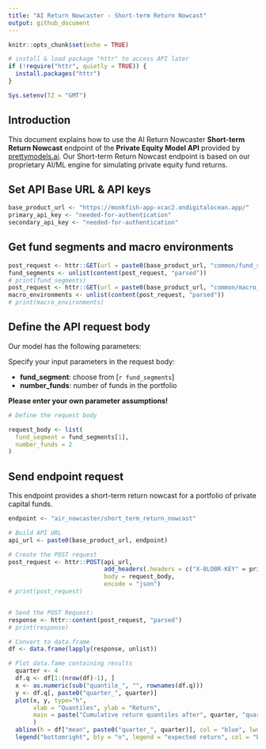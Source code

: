 ```yaml
---
title: "AI Return Nowcaster - Short-term Return Nowcast"
output: github_document
---
```


```r
knitr::opts_chunk$set(echo = TRUE)

# install & load package "httr" to access API later
if (!require("httr", quietly = TRUE)) {
  install.packages("httr")
}

Sys.setenv(TZ = "GMT")

```

## Introduction

This document explains how to use the AI Return Nowcaster **Short-term Return Nowcast** endpoint of the **Private Equity Model API** provided by [prettymodels.ai](https://prettymodels.ai).
Our Short-term Return Nowcast endpoint is based on our proprietary AI/ML engine for simulating private equity fund returns.

## Set API Base URL & API keys

```r
base_product_url <- "https://monkfish-app-xcac2.ondigitalocean.app/"
primary_api_key <- "needed-for-authentication"
secondary_api_key <- "needed-for-authentication"

```

## Get fund segments and macro environments

```r

post_request <- httr::GET(url = paste0(base_product_url, "common/fund_segments"))
fund_segments <- unlist(content(post_request, "parsed"))
# print(fund_segments)
post_request <- httr::GET(url = paste0(base_product_url, "common/macro_environments"))
macro_environments <- unlist(content(post_request, "parsed"))
# print(macro_environments)

```

## Define the API request body

Our model has the following parameters:

Specify your input parameters in the request body:

- **fund_segment**: choose from [`r fund_segments`]
- **number_funds**: number of funds in the portfolio

**Please enter your own parameter assumptions!**

```r

# Define the request body

request_body <- list(
  fund_segment = fund_segments[1],
  number_funds = 2
)

```

## Send endpoint request

This endpoint provides a short-term return nowcast for a portfolio of private capital funds.

```r

endpoint <- "air_nowcaster/short_term_return_nowcast"

# Build API URL
api_url <- paste0(base_product_url, endpoint)

# Create the POST request
post_request <- httr::POST(api_url,
                           add_headers(.headers = c("X-BLOBR-KEY" = primary_api_key)),
                           body = request_body,
                           encode = "json")
# print(post_request)


# Send the POST Request:
response <- httr::content(post_request, "parsed")
# print(response)

# Convert to data.frame
df <- data.frame(lapply(response, unlist))

# Plot data.fame containing results
  quarter <- 4
  df.q <- df[1:(nrow(df)-1), ]
  x <- as.numeric(sub("quantile_", "", rownames(df.q)))
  y <- df.q[, paste0("quarter_", quarter)]
  plot(x, y, type="h", 
       xlab = "Quantiles", ylab = "Return", 
       main = paste("Cumulative return quantiles after", quarter, "quarter(s)")
       )
  abline(h = df["mean", paste0("quarter_", quarter)], col = "blue", lwd = 2, lty = 3)
  legend("bottomright", bty = "n", legend = "expected return", col = "blue", lwd = 2, lty = 3)


```


